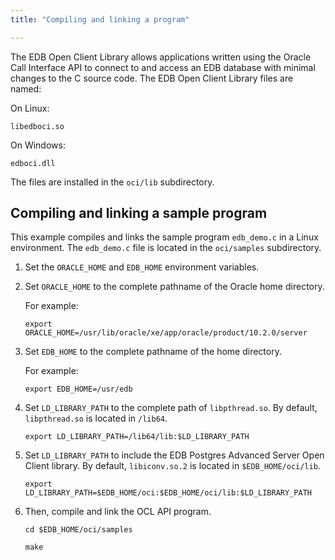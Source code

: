 ```yaml
---
title: "Compiling and linking a program"

---
```


<div id="compiling_and_linking_a_program" class="registered_link"></div>

The EDB Open Client Library allows applications written using the Oracle Call Interface API to connect to and access an EDB database with minimal changes to the C source code. The EDB Open Client Library files are named:

 On Linux:

 `libedboci.so`

 On Windows:

 `edboci.dll`

The files are installed in the `oci/lib` subdirectory.

## Compiling and linking a sample program

This example compiles and links the sample program `edb_demo.c` in a Linux environment. The `edb_demo.c` file is located in the `oci/samples` subdirectory.

1.  Set the `ORACLE_HOME` and `EDB_HOME` environment variables.

2.  Set `ORACLE_HOME` to the complete pathname of the Oracle home directory.

    For example:

    `export ORACLE_HOME=/usr/lib/oracle/xe/app/oracle/product/10.2.0/server`

3.  Set `EDB_HOME` to the complete pathname of the home directory.

    For example:

    `export EDB_HOME=/usr/edb`

4.  Set `LD_LIBRARY_PATH` to the complete path of `libpthread.so`. By default, `libpthread.so` is located in `/lib64`.

    `export LD_LIBRARY_PATH=/lib64/lib:$LD_LIBRARY_PATH`

5.  Set `LD_LIBRARY_PATH` to include the EDB Postgres Advanced Server Open Client library. By default, `libiconv.so.2` is located in `$EDB_HOME/oci/lib`.

    `export LD_LIBRARY_PATH=$EDB_HOME/oci:$EDB_HOME/oci/lib:$LD_LIBRARY_PATH`

6.  Then, compile and link the OCL API program.

    `cd $EDB_HOME/oci/samples`

    `make`
